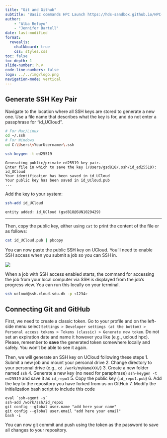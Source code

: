 ```yaml
---
title: "Git and Github"
subtitle: "Basic commands HPC Launch https://hds-sandbox.github.io/HPC-lab/"
author: 
    - "Alba Refoyo"
    - "Jennifer Bartell"
date: last-modified
format: 
  revealjs:
    chalkboard: true
    css: styles.css
toc: false
toc-depth: 1
slide-number: h.v
code-line-numbers: false
logo: ../../img/logo.png
navigation-mode: vertical
---
```


## Generate SSH Key Pair

Navigate to the location where all SSH keys are stored to generate a new one. Use a file name that describes what the key is for, and do not enter a passphrase for "id_UCloud".  

```.bash
# For Mac/Linux
cd ~/.ssh 
# For Windows
cd C:\Users\<YourUsername>\.ssh

ssh-keygen -t ed25519 
```
```
Generating public/private ed25519 key pair.
Enter file in which to save the key (/Users/gsd818/.ssh/id_ed25519): id_UCloud
Your identification has been saved in id_UCloud
Your public key has been saved in id_UCloud.pub
...
```
Add the key to your system:
```.bash
ssh-add id_UCloud
```
```
entity added: id_UCloud (gsd818@SUN1029429)
```

---

Then, copy the public key, either using `cat` to print the content of the file or as follows:

```.bash
cat id_UCloud.pub | pbcopy 
```

You can now paste the public SSH key on UCloud. You'll need to enable SSH access when you submit a job so you can SSH in. 

![](../../develop/images/sshkey_step2.png)

When a job with SSH access enabled starts, the command for accessing the job from your local computer via SSH is displayed from the job’s progress view. You can run this locally on your terminal. 

```.bash
ssh ucloud@ssh.cloud.sdu.dk -p <1234>
```

## Connecting Git and GitHub

First, we need to create a classic token. Go to your profile and on the left-side menu select `Settings > Developer settings (at the bottom) > Personal access tokens > Tokens (classic) > Generate new token`. Do not set an expiration date and name it however you like (e.g., ucloud hpc). Please, remember to **save** the generated token somewhere locally and safely. You won't be able to see it again. 

Then, we will generate an SSH key on UCloud following these steps
  1. Submit a new job and mount your personal drive
  2. Change directory to your personal drive (e.g., `cd /work/myNameXXX/`)
  3. Create a new folder named `ssh`
  4. Generate a new key (no need for paraphrase) `ssh-keygen -t ed25519` and save it as `id_repo1`
  5. Copy the public key (`id_repo1.pub`)
  6. Add the key to the repository you have forked from us on GitHub
  7. Modify the initialization bash script to include this code

  ```
  eval `ssh-agent -s`
  ssh-add /work/ssh/id_repo1
  git config --global user.name "add here your name"
  git config --global user.email "add here your email"
  bash -i 
  ```

You can now git commit and push using the token as the password to save all changes to your repository.
